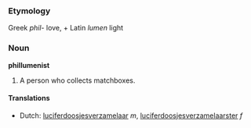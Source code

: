 ===Etymology===
Greek ''phil-'' love, + Latin ''lumen'' light
===Noun===
'''phillumenist'''

#A person who collects matchboxes.

====Translations====
*Dutch: [[luciferdoosjesverzamelaar]] ''m'', [[luciferdoosjesverzamelaarster]] ''f''